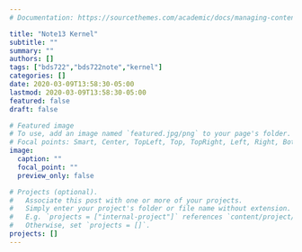 ```yaml
---
# Documentation: https://sourcethemes.com/academic/docs/managing-content/

title: "Note13 Kernel"
subtitle: ""
summary: ""
authors: []
tags: ["bds722","bds722note","kernel"]
categories: []
date: 2020-03-09T13:58:30-05:00
lastmod: 2020-03-09T13:58:30-05:00
featured: false
draft: false

# Featured image
# To use, add an image named `featured.jpg/png` to your page's folder.
# Focal points: Smart, Center, TopLeft, Top, TopRight, Left, Right, BottomLeft, Bottom, BottomRight.
image:
  caption: ""
  focal_point: ""
  preview_only: false

# Projects (optional).
#   Associate this post with one or more of your projects.
#   Simply enter your project's folder or file name without extension.
#   E.g. `projects = ["internal-project"]` references `content/project/deep-learning/index.md`.
#   Otherwise, set `projects = []`.
projects: []
---
```



